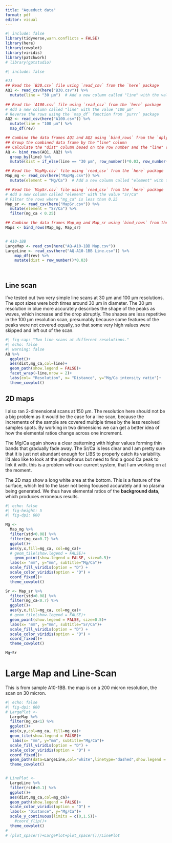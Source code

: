 ```yaml
---
title: "Aqueduct data"
format: pdf
editor: visual
---
```


```r
#| include: false
library(tidyverse,warn.conflicts = FALSE)
library(here)
library(cowplot)
library(viridis)
library(patchwork)
# library(gptstudio)
```

```r
#| include: false

#JJ
## Read the `B30.csv` file using `read_csv` from the `here` package
AQ1 <- read_csv(here("B30.csv")) %>% 
  mutate(line = "30 μm")  # Add a new column called "line" with the value "30 μm"
    
## Read the `A100.csv` file using `read_csv` from the `here` package
# Add a new column called "line" with the value "100 μm"
# Reverse the rows using the `map_df` function from `purrr` package
AQ2 <- read_csv(here("A100.csv")) %>% 
  mutate(line = "100 μm") %>% 
  map_df(rev)

## Combine the data frames AQ1 and AQ2 using `bind_rows` from the `dplyr` package
## Group the combined data frame by the "line" column
## Calculate the "dist" column based on the row number and the "line" value
AQ <- bind_rows(AQ1, AQ2) %>% 
  group_by(line) %>% 
  mutate(dist = if_else(line == "30 μm", row_number()*0.03, row_number()*0.1))

## Read the `MapMg.csv` file using `read_csv` from the `here` package
Map_mg <- read_csv(here("MapMg.csv")) %>% 
  mutate(element = "Mg/Ca")  # Add a new column called "element" with the value "Mg/Ca"

## Read the `MapSr.csv` file using `read_csv` from the `here` package
# Add a new column called "element" with the value "Sr/Ca"
# Filter the rows where "mg_ca" is less than 0.25
Map_sr <- read_csv(here("MapSr.csv")) %>% 
  mutate(element = "Sr/Ca") %>% 
  filter(mg_ca < 0.25)

## Combine the data frames Map_mg and Map_sr using `bind_rows` from the `dplyr` package
Maps <- bind_rows(Map_mg, Map_sr)


# A10-1BB
LargeMap <- read_csv(here("AQ-A10-1BB Map.csv"))
LargeLine <- read_csv(here("AQ-A10-1BB Line.csv")) %>% 
    map_df(rev) %>% 
    mutate(dist = row_number()*0.03)




```

## Line scan

I've tested out two very simple line scans at 30 µm and 100 µm resolutions. The spot sizes were both times around 30 µm in diameter. The 30 µm resolution in blue more accurately describes the shape of the peaks as waves, which increase and the drop abruptly. The shapes are less repetitive in the 100 µm resolution scan, presumably because some features of the peaks were not covered equally, so that some very high values were skipped and left out of the scan.

```r
#| fig-cap: "Two line scans at different resolutions."
#| echo: false
#| warning: false
AQ %>% 
  ggplot()+
  aes(dist,mg_ca,col=line)+
  geom_path(show.legend = FALSE)+
  facet_wrap(~line,nrow = 2)+
  labs(col= "Resolution", x= "Distance", y="Mg/Ca intensity ratio")+
  theme_cowplot()


```

## 2D maps

I also ran 2-dimensional scans at 150 µm. The resolution here should not be a big problem as it would be the case for a line scan, because the increments of the sample are covered multiple times by the less resolved samples spots. By working in two dimensions we can get a better idea of how the elemental ratios change across one increment.

The Mg/Ca again shows a clear patterning with higher values forming thin bands that gradually fade away. The Sr/Ca is less clear and I am pretty sure that it is just not abundant enough for LIBS to properly catch its variability. I'd also like to look at the phosphorus but need to find a good Ca peak to link it with. this is a problem with our current system, that I am working on at the moment.

The 2D map show a long white area at the bottom. This is a feature of the surface, which led to the laser not being focused accurately and no plasma being generated. We thus have elemental ratios of the **background data**, which produces erroneous results.

```r
#| echo: false
#| fig-height: 5
#| fig-dpi: 600

Mg <-
  Map_mg %>% 
  filter(std<0.08) %>%
  filter(mg_ca<0.7) %>% 
  ggplot()+
  aes(y,x,fill=mg_ca, col=mg_ca)+
  # geom_tile(show.legend = FALSE)+
    geom_point(show.legend = FALSE, size=0.5)+
  labs(x= "mm", y="mm", subtitle="Mg/Ca")+
  scale_fill_viridis(option = "D") +
  scale_color_viridis(option = "D") +
  coord_fixed()+
  theme_cowplot()

Sr <- Map_sr %>% 
  filter(std<0.08) %>% 
  filter(mg_ca<0.7) %>% 
  ggplot()+
  aes(y,x,fill=mg_ca, col=mg_ca)+
  # geom_tile(show.legend = FALSE)+
  geom_point(show.legend = FALSE, size=0.5)+
  labs(x= "mm", y="mm", subtitle="Sr/Ca")+
  scale_fill_viridis(option = "D") +
  scale_color_viridis(option = "D") +
  coord_fixed()+
  theme_cowplot()

Mg+Sr

```

# Large Map and Line-Scan

This is from sample A10-1BB. the map is on a 200 micron resolution, the scan on 30 micron.

```r
#| echo: false
#| fig-dpi: 600
# LargePlot <- 
  LargeMap %>% 
  filter(mg_ca<1) %>% 
  ggplot()+
  aes(x,y,col=mg_ca, fill=mg_ca)+
  geom_tile(show.legend = FALSE)+
   labs(x= "mm", y="mm", subtitle="Mg/Ca")+
  scale_fill_viridis(option = "D") +
  scale_color_viridis(option = "D") +
  coord_fixed()+
  geom_path(data=LargeLine,col="white",linetype="dashed",show.legend = FALSE)+
  theme_cowplot()


# LinePlot <- 
  LargeLine %>% 
  filter(rstd<0.1) %>%
  ggplot()+
  aes(dist,mg_ca,col=mg_ca)+
  geom_path(show.legend = FALSE)+
  scale_color_viridis(option = "D") +
  labs(x= "Distance", y="Mg/Ca")+
  scale_y_continuous(limits = c(0,1.5))+
    #coord_flip()+
  theme_cowplot()
# 
# (plot_spacer()+LargePlot+plot_spacer())/LinePlot
```

```         
```
